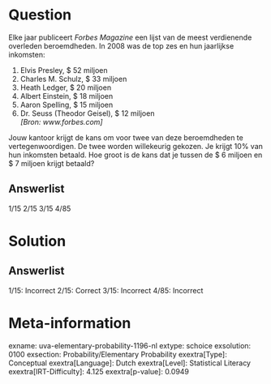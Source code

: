 Question
========

Elke jaar publiceert *Forbes Magazine* een lijst van de meest
verdienende overleden beroemdheden. In 2008 was de top zes en hun
jaarlijkse inkomsten:\

1.  Elvis Presley, \$ 52 miljoen
2.  Charles M. Schulz, \$ 33 miljoen
3.  Heath Ledger, \$ 20 miljoen
4.  Albert Einstein, \$ 18 miljoen
5.  Aaron Spelling, \$ 15 miljoen
6.  Dr. Seuss (Theodor Geisel), \$ 12 miljoen\
    *\[Bron: www.forbes.com\]*

Jouw kantoor krijgt de kans om voor twee van deze beroemdheden te
vertegenwoordigen. De twee worden willekeurig gekozen. Je krijgt 10% van
hun inkomsten betaald. Hoe groot is de kans dat je tussen de \$ 6
miljoen en \$ 7 miljoen krijgt betaald?

Answerlist
----------

1/15
2/15
3/15
4/85

Solution
========

Answerlist
----------

1/15: Incorrect
2/15: Correct
3/15: Incorrect
4/85: Incorrect

Meta-information
================
exname: uva-elementary-probability-1196-nl
extype: schoice
exsolution: 0100
exsection: Probability/Elementary Probability 
exextra[Type]: Conceptual
exextra[Language]: Dutch
exextra[Level]: Statistical Literacy
exextra[IRT-Difficulty]: 4.125
exextra[p-value]: 0.0949
